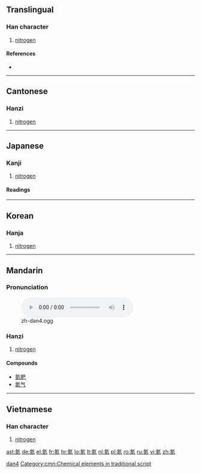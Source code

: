 ==Translingual==

===Han character===
{{Han char|rn=84|rad=气|as=08|sn=12|four=8081<sub>7</sub>|canj=人弓火火 (ONFF)}}

# [[nitrogen]] <!-- unicode.org, jisho.org, and weblio.jp are all wrong, this is nitrogen, *not* xenon. -->

====References====
* {{Han ref|kx=0600.011|dkj=17071|hdz=32013.060|uh=6C2E|ud=27694|bh=B4E1|bd=46305}}

----

==Cantonese==

===Hanzi===
{{yue-hanzi|jyut=|y=daam6}}

# [[nitrogen]] <!-- unicode.org, jisho.org, and weblio.jp are all wrong, this is nitrogen, *not* xenon. -->

----

==Japanese==

===Kanji===
{{ja-kanji|grade=uc|rs=气08}}

# [[nitrogen]] <!-- unicode.org, jisho.org, and weblio.jp are all wrong, this is nitrogen, *not* xenon. -->

====Readings====
{{ja-readings
|on=[[たん]] (tan)
}}

----

==Korean==

===Hanja===
{{ko-hanja|hangeul=담|eumhun=|rv=dam|mr=tam|y=tam}}

# [[nitrogen]] <!-- unicode.org, jisho.org, and weblio.jp are all wrong, this is nitrogen, *not* xenon. -->
----

==Mandarin==

===Pronunciation===
[[File:zh-dan4.ogg]]
===Hanzi===
{{cmn-hanzi|pin=[[dàn]] ([[dan4]])|wg=tan<sup>4</sup>}}

# [[nitrogen]] <!-- unicode.org, jisho.org, and weblio.jp are all wrong, this is nitrogen, *not* xenon. -->

====Compounds====
* [[氮肥]]
* [[氮气]]

[[Category:cmn:Chemical elements in simplified script|dan4]]
[[Category:cmn:Chemical elements in traditional script]]

----

==Vietnamese==

===Han character===
{{vi-hantu|[[đạm]]|rs=气08}}

# [[nitrogen]] <!-- unicode.org, jisho.org, and weblio.jp are all wrong, this is nitrogen, *not* xenon. -->

[[ast:氮]]
[[de:氮]]
[[el:氮]]
[[fr:氮]]
[[hr:氮]]
[[lo:氮]]
[[lt:氮]]
[[nl:氮]]
[[pl:氮]]
[[ro:氮]]
[[ru:氮]]
[[vi:氮]]
[[zh:氮]]